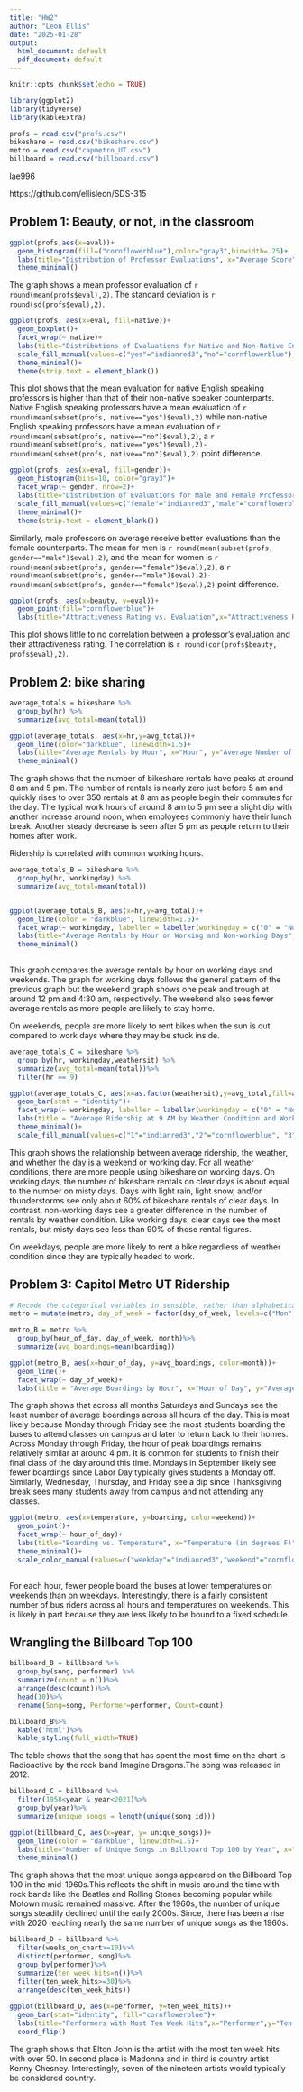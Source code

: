 ---
title: "HW2"
author: "Leon Ellis"
date: "2025-01-28"
output:
  html_document: default
  pdf_document: default
---

```{r setup, include=FALSE}
knitr::opts_chunk$set(echo = TRUE)
```

```{r,echo=FALSE, warning=FALSE, message=FALSE}
library(ggplot2)
library(tidyverse)
library(kableExtra)

profs = read.csv("profs.csv")
bikeshare = read.csv("bikeshare.csv")
metro = read.csv("capmetro_UT.csv")
billboard = read.csv("billboard.csv")

```

lae996

https://github.com/ellisleon/SDS-315

## **Problem 1: Beauty, or not, in the classroom**

```{r, echo=FALSE}
ggplot(profs,aes(x=eval))+
  geom_histogram(fill=("cornflowerblue"),color="gray3",binwidth=.25)+
  labs(title="Distribution of Professor Evaluations", x="Average Score",y="Frequency")+
  theme_minimal()
```

The graph shows a mean professor evaluation of `r round(mean(profs$eval),2)`. The standard deviation is `r round(sd(profs$eval),2)`.



```{r, echo=FALSE}
ggplot(profs, aes(x=eval, fill=native))+
  geom_boxplot()+
  facet_wrap(~ native)+
  labs(title="Distributions of Evaluations for Native and Non-Native English Speakers", x="Average Score", y="Frequency")+
  scale_fill_manual(values=c("yes"="indianred3","no"="cornflowerblue"),name="Native English Speaker?",labels=c("Non-Native Speaker","Native Speaker"))+
  theme_minimal()+
  theme(strip.text = element_blank())
```

This plot shows that the mean evaluation for native English speaking professors is higher than that of their non-native speaker counterparts. Native English speaking professors have a mean evaluation of `r round(mean(subset(profs, native=="yes")$eval),2)` while non-native English speaking professors have a mean evaluation of `r round(mean(subset(profs, native=="no")$eval),2)`, a `r round(mean(subset(profs, native=="yes")$eval),2)- round(mean(subset(profs, native=="no")$eval),2)` point difference.

```{r, echo=FALSE}
ggplot(profs, aes(x=eval, fill=gender))+
  geom_histogram(bins=10, color="gray3")+
  facet_wrap(~ gender, nrow=2)+
  labs(title="Distribution of Evaluations for Male and Female Professors",x="Average Score",y="Frequency")+
  scale_fill_manual(values=c("female"="indianred3","male"="cornflowerblue"),name="Gender",labels=c("Female","Male"))+
  theme_minimal()+
  theme(strip.text = element_blank())
```

Similarly, male professors on average receive better evaluations than the female counterparts. The mean for men is `r round(mean(subset(profs, gender=="male")$eval),2)`, and the mean for women is `r round(mean(subset(profs, gender=="female")$eval),2)`, a `r round(mean(subset(profs, gender=="male")$eval),2)-round(mean(subset(profs, gender=="female")$eval),2)` point difference.

```{r, echo=FALSE}
ggplot(profs, aes(x=beauty, y=eval))+
  geom_point(fill="cornflowerblue")+
  labs(title="Attractiveness Rating vs. Evaluation",x="Attractiveness Rating",y="Average Score")
```

This plot shows little to no correlation between a professor's evaluation and their attractiveness rating. The correlation is `r round(cor(profs$beauty, profs$eval),2)`.


## **Problem 2: bike sharing**

```{r, echo=FALSE, warning=FALSE, message=FALSE}
average_totals = bikeshare %>%
  group_by(hr) %>%
  summarize(avg_total=mean(total))

ggplot(average_totals, aes(x=hr,y=avg_total))+
  geom_line(color="darkblue", linewidth=1.5)+
  labs(title="Average Rentals by Hour", x="Hour", y="Average Number of Rentals")+
  theme_minimal()
```

The graph shows that the number of bikeshare rentals have peaks at around 8 am and 5 pm. The number of rentals is nearly zero just before 5 am and quickly rises to over 350 rentals at 8 am as people begin their commutes for the day. The typical work hours of around 8 am to 5 pm see a slight dip with another increase around noon, when employees commonly have their lunch break. Another steady decrease is seen after 5 pm as people return to their homes after work. 

Ridership is correlated with common working hours. 

```{r, echo=FALSE, warning=FALSE, message=FALSE}
average_totals_B = bikeshare %>%
  group_by(hr, workingday) %>%
  summarize(avg_total=mean(total))


ggplot(average_totals_B, aes(x=hr,y=avg_total))+
  geom_line(color = "darkblue", linewidth=1.5)+
  facet_wrap(~ workingday, labeller = labeller(workingday = c("0" = "Non-Working Day", "1" = "Working Day")))+
  labs(title="Average Rentals by Hour on Working and Non-working Days", x="Hour", y="Average Number of Rentals")+
  theme_minimal()
  
```

This graph compares the average rentals by hour on working days and weekends. The graph for working days follows the general pattern of the previous graph but the weekend graph shows one peak and trough at around 12 pm and 4:30 am, respectively. The weekend also sees fewer average rentals as more people are likely to stay home.

On weekends, people are more likely to rent bikes when the sun is out compared to work days where they may be stuck inside.

```{r, echo=FALSE, message=FALSE, warning=FALSE}
average_totals_C = bikeshare %>%
  group_by(hr, workingday,weathersit) %>%
  summarize(avg_total=mean(total))%>%
  filter(hr == 9)

ggplot(average_totals_C, aes(x=as.factor(weathersit),y=avg_total,fill=as.factor(weathersit)))+
  geom_bar(stat = "identity")+
  facet_wrap(~ workingday, labeller = labeller(workingday = c("0" = "Non-Working Day", "1" = "Working Day")))+
  labs(title = "Average Ridership at 9 AM by Weather Condition and Working Day", x="Weather Condition", y ="Average Riders")+
  theme_minimal()+
  scale_fill_manual(values=c("1"="indianred3","2"="cornflowerblue", "3"="green4"),name="Weather Condition",labels=c("Clear","Mist","Light snow, rain, thunderstorms"))
```

This graph shows the relationship between average ridership, the weather, and whether the day is a weekend or working day. For all weather conditions, there are more people using bikeshare on working days. On working days, the number of bikeshare rentals on clear days is about equal to the number on misty days. Days with light rain, light snow, and/or thunderstorms see only about 60% of bikeshare rentals of clear days. In contrast, non-working days see a greater difference in the number of rentals by weather condition. Like working days, clear days see the most rentals, but misty days see less than 90% of those rental figures.

On weekdays, people are more likely to rent a bike regardless of weather condition since they are typically headed to work.

## **Problem 3: Capitol Metro UT Ridership**

```{r, echo=FALSE}
# Recode the categorical variables in sensible, rather than alphabetical, order
metro = mutate(metro, day_of_week = factor(day_of_week, levels=c("Mon", "Tue", "Wed","Thu", "Fri", "Sat", "Sun")), month = factor(month,levels=c("Sep", "Oct","Nov")))
```

```{r, warning=FALSE, message=FALSE, echo=FALSE}
metro_B = metro %>%
  group_by(hour_of_day, day_of_week, month)%>%
  summarize(avg_boardings=mean(boarding))

ggplot(metro_B, aes(x=hour_of_day, y=avg_boardings, color=month))+
  geom_line()+
  facet_wrap(~ day_of_week)+
  labs(title = "Average Boardings by Hour", x="Hour of Day", y="Average Boardings")
```

The graph shows that across all months Saturdays and Sundays see the least number of average boardings across all hours of the day. This is most likely because Monday through Friday see the most students boarding the buses to attend classes on campus and later to return back to their homes. Across Monday through Friday, the hour of peak boardings remains relatively similar at around 4 pm. It is common for students to finish their final class of the day around this time. Mondays in September likely see fewer boardings since Labor Day typically gives students a Monday off. Similarly, Wednesday, Thursday, and Friday see a dip since Thanksgiving break sees many students away from campus and not attending any classes.

```{r, echo=FALSE, fig.width=8, fig.height=8, warning=FALSE}

ggplot(metro, aes(x=temperature, y=boarding, color=weekend))+
  geom_point()+
  facet_wrap(~ hour_of_day)+
  labs(title="Boarding vs. Temperature", x="Temperature (in degrees F)", y="Number Boarded")+
  theme_minimal()+
  scale_color_manual(values=c("weekday"="indianred3","weekend"="cornflowerblue"),name="Weekend or Weekday",labels=c("Weekday","Weekend"))
  
```

For each hour, fewer people board the buses at lower temperatures on weekends than on weekdays. Interestingly, there is a fairly consistent number of bus riders across all hours and temperatures on weekends. This is likely in part because they are less likely to be bound to a fixed schedule.

## **Wrangling the Billboard Top 100**

```{r, echo=FALSE, message=FALSE}
billboard_B = billboard %>%
  group_by(song, performer) %>%
  summarize(count = n())%>%
  arrange(desc(count))%>%
  head(10)%>%
  rename(Song=song, Performer=performer, Count=count)

billboard_B%>%
  kable('html')%>%
  kable_styling(full_width=TRUE)
```

The table shows that the song that has spent the most time on the chart is Radioactive by the rock band Imagine Dragons.The song was released in 2012.

```{r, echo=FALSE}
billboard_C = billboard %>%
  filter(1958<year & year<2021)%>%
  group_by(year)%>%
  summarize(unique_songs = length(unique(song_id)))

ggplot(billboard_C, aes(x=year, y= unique_songs))+
  geom_line(color = "darkblue", linewidth=1.5)+
  labs(title="Number of Unique Songs in Billboard Top 100 by Year", x="Year",y="Unique Songs")+
  theme_minimal()
```
The graph shows that the most unique songs appeared on the Billboard Top 100 in the mid-1960s.This reflects the shift in music around the time with rock bands like the Beatles and Rolling Stones becoming popular while Motown music remained massive. After the 1960s, the number of unique songs steadily declined until the early 2000s. Since, there has been a rise with 2020 reaching nearly the same number of unique songs as the 1960s.

```{r, echo=FALSE}
billboard_D = billboard %>%
  filter(weeks_on_chart>=10)%>%
  distinct(performer, song)%>%
  group_by(performer)%>%
  summarize(ten_week_hits=n())%>%
  filter(ten_week_hits>=30)%>%
  arrange(desc(ten_week_hits))
  
ggplot(billboard_D, aes(x=performer, y=ten_week_hits))+
  geom_bar(stat="identity", fill="cornflowerblue")+
  labs(title="Performers with Most Ten Week Hits",x="Performer",y="Ten Week Hits")+
  coord_flip()

```

The graph shows that Elton John is the artist with the most ten week hits with over 50. In second place is Madonna and in third is country artist Kenny Chesney. Interestingly, seven of the nineteen artists would typically be considered country. 